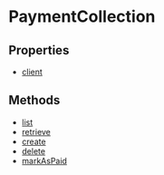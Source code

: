 
# PaymentCollection

## Properties

- [client](../../PaymentCollection/properties/js_sdk.admin.PaymentCollection.client/page.mdx)

## Methods

- [list](../../PaymentCollection/methods/js_sdk.admin.PaymentCollection.list/page.mdx)
- [retrieve](../../PaymentCollection/methods/js_sdk.admin.PaymentCollection.retrieve/page.mdx)
- [create](../../PaymentCollection/methods/js_sdk.admin.PaymentCollection.create/page.mdx)
- [delete](../../PaymentCollection/methods/js_sdk.admin.PaymentCollection.delete/page.mdx)
- [markAsPaid](../../PaymentCollection/methods/js_sdk.admin.PaymentCollection.markAsPaid/page.mdx)
